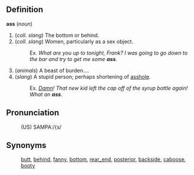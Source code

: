 ==Definition==

'''ass''' (''noun'')
# (''coll. slang'') The bottom or behind.
# (''coll. slang'') Women, particularly as a sex object.
#:Ex. ''What are you up to tonight, Frank?  I was going to go down to the bar and try to get me some '''ass'''.''
# (''animals'') A beast of burden....
# (''slang'') A stupid person; perhaps shortening of [[asshole]].
#:Ex. ''[[Damn]]! That new kid left the cap off of the syrup bottle again!  What an '''ass'''.''

==Pronunciation==
:(US) SAMPA:/{s/

==Synonyms==
:[[butt]], [[behind]], [[fanny]], [[bottom]], [[rear_end]], [[posterior]], [[backside]], [[caboose]], [[booty]]